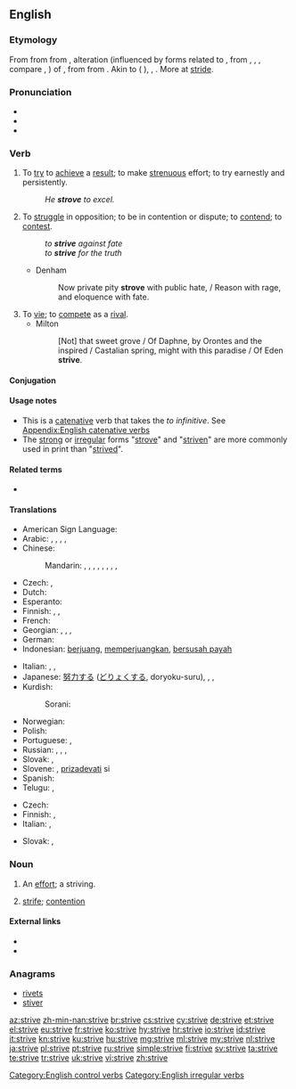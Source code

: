 ==English==

===Etymology===
From {{etyl|enm|en}} {{term|striven||to strive|lang=enm}} from {{etyl|fro|en}} {{term|estriver||to compete, quarrel|lang=fro}} from {{etyl|fro|en}} {{term|estrif||quarrel, dispute|lang=fro}}, alteration (influenced by {{etyl|gem|en}} forms related to {{etyl|frk|en}} {{m|frk|*strīban||to strive}}, from {{etyl|gem-pro|en}} {{m|gem-pro|*strībaną}}, {{m|gem-pro|*stribjaną}}, {{m|gem-pro|*stribōną}}, compare {{etyl|dum|-}} {{term|streven||to strive|lang=dum}}, {{etyl|de|-}} {{term|streben||to strive|lang=de}}) of {{etyl|fro|en}} {{term|estrit|||lang=fro}}, from {{etyl|frk|en}} {{m|frk|*strīd||quarrel, dispute}} from {{etyl|gem-pro|en}} {{m|gem-pro|*strīdō||combat, strife}}. Akin to {{etyl|goh|-}} {{term|strīt||quarrel|lang=goh}} ({{etyl|de|-}} {{term|Streit|||lang=de}}), {{etyl|goh|-}} {{term|strītan||to fight|lang=goh}}, {{etyl|non|-}} {{term|strið|strīð|strife, contention|lang=non}}. More at [[stride]].

===Pronunciation===
* {{IPA|/ˈstɹaɪv/|lang=en}}
* {{audio|En-us-strive.ogg|Audio (US)|lang=en}}
* {{rhymes|aɪv|lang=en}}

===Verb===
{{en-verb|strives|striving|strove|past2=strived|striven|past_ptc2=strived}}

# To [[try]] to [[achieve]] a [[result]]; to make [[strenuous]] effort; to try earnestly and persistently.
#: ''He '''strove''' to excel.''
# To [[struggle]] in opposition; to be in contention or dispute; to [[contend]]; to [[contest]].
#: ''to '''strive''' against fate''
#: ''to '''strive''' for the truth''
#* Denham
#*: Now private pity '''strove''' with public hate, / Reason with rage, and eloquence with fate.
# To [[vie]]; to [[compete]] as a [[rival]].
#* Milton
#*: [Not] that sweet grove / Of Daphne, by Orontes and the inspired / Castalian spring, might with this paradise / Of Eden '''strive'''.

====Conjugation====
{{en-conj|strive|strove|striven|striving|strives}}

====Usage notes====
* This is a [[catenative]] verb that takes the ''to infinitive''. See [[Appendix:English catenative verbs]]
* The [[strong]] or [[irregular]] forms "[[strove]]" and "[[striven]]" are more commonly used in print than "[[strived]]".

====Related terms====
* {{l|en|strife}}

====Translations====
{{trans-top|to try to achieve}}
* American Sign Language: {{t|ase|S@NearInsideChesthigh-PalmAcross-S@NearInsideChesthigh-PalmAcross S@InsideChesthigh-PalmDown-S@InsideChesthigh-PalmDown}}
* Arabic: {{t|ar|كَافَحَ}}, {{t|ar|اِجْتَهَدَ}}, {{t|ar|نَاضَلَ}}, {{t|ar|حَرَصَ}}, {{t+|ar|جَدَّ}}
* Chinese:
*: Mandarin: {{t+|cmn|努力|tr=nǔlì|sc=Hani}}, {{t|cmn|奮鬥|sc=Hani}}, {{t+|cmn|奋斗|tr=fèndòu|sc=Hani}}, {{t|cmn|殫力|sc=Hani}}, {{t+|cmn|殚力|tr=dānlì|sc=Hani}}, {{t|cmn|力圖|sc=Hani}}, {{t+|cmn|力图|tr=lìtú|sc=Hani}}, {{t+|cmn|掙|sc=Hani}}, {{t+|cmn|挣|tr=zhèng|sc=Hani}}
* Czech: {{t|cs|usilovat}}, {{t+|cs|snažit se|impf}}
* Dutch: {{t+|nl|streven}}
* Esperanto: {{t+|eo|strebi}}
* Finnish: {{t+|fi|pyrkiä}}, {{t|fi|ponnistella}}, {{t+|fi|yrittää}}
* French: {{t+|fr|s'efforcer}}
* Georgian: {{t|ka|სწრაფვა|sc=Geor}}, {{t|ka|მცდელობა|sc=Geor}}, {{t|ka|ცდა|sc=Geor}}, {{t|ka|ბრძოლა|sc=Geor}}
* German: {{t+|de|streben}}
* Indonesian: [[juang|berjuang]], [[juang|memperjuangkan]], [[susah payah|bersusah payah]]
{{trans-mid}}
* Italian: {{t|it|sforzarsi}}, {{t+|it|cercare}}, {{t+|it|ambire}}
* Japanese: [[努力]]する ([[どりょく]]する, doryoku-suru), {{t|ja|闘う|tr=[[たたかう]], tatakau}}, {{t|ja|努める|tr=つとめる, tsutomeru}}, {{t+|ja|奮闘|alt=奮闘する|tr=ふんとうする, funtō-suru}}
* Kurdish:
*: Sorani: {{t+|ku|تێکۆشان}}
* Norwegian: {{t|no|streve}}
* Polish: {{t+|pl|starać się}}
* Portuguese: {{t|pt|esforçar-se}}, {{t+|pt|batalhar}}
* Russian: {{t+|ru|стреми́ться}}, {{t+|ru|стара́ться}}, {{t+|ru|боро́ться}}, {{t+|ru|прилага́ть уси́лия}}
* Slovak: {{t|sk|snažiť sa}}, {{t|sk|usilovať sa}}
* Slovene: {{t|sl|stremeti}}, [[prizadevati]] si
* Spanish: {{t+|es|esforzarse}}
* Telugu: {{t|te|కష్టించు|tr=kashTiMchu}}, {{t|te|కృషి చేయు|tr=krushi cEyu}}
{{trans-bottom}}

{{trans-top|to struggle in opposition}}
* Czech: {{t|cs|čelit|impf}}
* Finnish: {{t+|fi|taistella}}, {{t+|fi|kamppailla}}
* Italian: {{t+|it|lottare}}, {{t+|it|battersi}}
{{trans-mid}}
* Slovak: {{t|sk|čeliť}}, {{t|sk|bojovať}}
{{trans-bottom}}

===Noun===
{{en-noun}}

# {{context|obsolete|lang=en}} An [[effort]]; a striving.
#: {{rfquotek|Chapman}}
# {{context|obsolete|lang=en}} [[strife]]; [[contention]]
#: {{rfquotek|Wyclif Bible (Luke xxi. 9)}}

====External links====
* {{R:Webster 1913}}
* {{R:Century 1911}}

===Anagrams===
* [[rivets#English|rivets]]
* [[stiver#English|stiver]]

[[Category:English control verbs]]
[[Category:English irregular verbs]]

[[az:strive]]
[[zh-min-nan:strive]]
[[br:strive]]
[[cs:strive]]
[[cy:strive]]
[[de:strive]]
[[et:strive]]
[[el:strive]]
[[eu:strive]]
[[fr:strive]]
[[ko:strive]]
[[hy:strive]]
[[hr:strive]]
[[io:strive]]
[[id:strive]]
[[it:strive]]
[[kn:strive]]
[[ku:strive]]
[[hu:strive]]
[[mg:strive]]
[[ml:strive]]
[[my:strive]]
[[nl:strive]]
[[ja:strive]]
[[pl:strive]]
[[pt:strive]]
[[ru:strive]]
[[simple:strive]]
[[fi:strive]]
[[sv:strive]]
[[ta:strive]]
[[te:strive]]
[[tr:strive]]
[[uk:strive]]
[[vi:strive]]
[[zh:strive]]